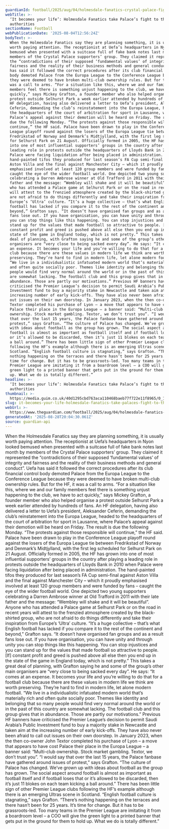 ```yaml
---
guardianId: football/2025/aug/04/holmesdale-fanatics-crystal-palace-fight-authorities
webTitle: >-
  ‘It becomes your life’: Holmesdale Fanatics take Palace’s fight to the
  authorities
sectionName: Football
webPublicationDate: '2025-08-04T12:56:24Z'
bodyText: >-
  When the Holmesdale Fanatics say they are planning something, it is usually
  worth paying attention. The receptionist at Uefa’s headquarters in Nyon looked
  bemused when presented with a suitcase full of fake bank notes last month by
  members of the Crystal Palace supporters’ group. They claimed it represented
  the “contradictions of their supposed ‘fundamental values’ of integrity and
  fairness and the reality of their business methods and general conduct”. Uefa
  has said it followed the correct procedures after its club financial control
  body demoted Palace from the Europa League to the Conference League because
  they were deemed to have broken multi-club ownership rules. But for the HF, it
  was a call to arms. “For a situation like this, where we and our family
  members feel there is something unjust happening to the club, we have to act
  quickly,” says Mickey Grafton, a founder member who also helped organise a
  protest outside Selhurst Park a week earlier attended by hundreds of fans. An
  HF delegation, having also delivered a letter to Uefa’s president, Aleksander
  Ceferin, demanding the club’s reinstatement into the Europa League, headed to
  the headquarters of the court of arbitration for sport in Lausanne, where
  Palace’s appeal against their demotion will be heard on Friday. The result is
  due the following Monday. “The protests against those responsible will
  continue,” the HF said. Palace have been drawn to play in the Conference
  League playoff round against the losers of the Europa League tie between
  Fredrikstad of Norway and Denmark’s Midtjylland, with the first leg scheduled
  for Selhurst Park on 21 August. Officially formed in 2005, the HF has grown
  into one of most influential supporters’ groups in the country after playing a
  leading role in protests outside the headquarters of Lloyds Bank in 2010 when
  Palace were facing liquidation after being placed in administration. The
  hand-painted tifos they produced for last season’s FA Cup semi-final against
  Aston Villa and the final against Manchester City – which it proudly
  emphasised involved at least 120 group members and were funded by fans –
  caught the eye of the wider football world. One depicted two young supporters
  celebrating a Darren Ambrose winner at Old Trafford in 2011 with their late
  father and the message: “Wembley will shake and it will be beautiful”. Anyone
  who has attended a Palace game at Selhurst Park or on the road in recent years
  will attest to the frenzied atmosphere created by the black-shirted group, who
  are not afraid to do things differently and take their inspiration from
  Europe’s ‘Ultra’ culture. “It’s a huge collective – that’s what English
  football has lacked if you compare it to the rest of the continent and
  beyond,” Grafton says. “It doesn’t have organised fan groups and as a result
  fans lose out. If you have organisation, you can have unity and through unity
  you can stop things like this happening. You can stop injustices and you can
  stand up for the values that made football so attractive to people. [If]
  constant profit and greed is pushed above all else then you end up in the
  state of the game in England today, which is not pretty.” This takes a great
  deal of planning, with Grafton saying he and some of the group’s other main
  organisers are “very close to being sacked every day”. He says: “It comes at
  an expense. It becomes your life and you’re willing to do that for a football
  club because there are these values in modern life we think are worth
  preserving. They’re hard to find in modern life, let alone modern football.
  “We live in a individualistic infatuated modern world that’s materially rich
  and often quite socially poor. Themes like identity and belonging that so many
  people would find very normal around the world or in the past of this country
  are somewhat lacking. The football club and this group gives that in
  abundance. Those are partly our motivations.” Previous HF banners have
  criticised the Premier League’s decision to permit Saudi Arabia’s Public
  Investment fund to buy a majority stake in Newcastle and taken aim at the
  increasing number of early kick-offs. They have also never been afraid to call
  out issues on their own doorstep. In January 2023, when the then co-owner John
  Textor completed his purchase of Lyon – a move that appears to have cost
  Palace their place in the Europa League – a banner said: “Multi-club
  ownership. Stock market gambling. Textor, we don’t trust you”. “I would say
  that over the last 15 years, the Palace fanbase have gathered around issues of
  protest,” says Grafton. “The culture of Palace has changed. We’ve grown up
  with ideas about football as the group has grown. The social aspect around
  football is almost as important as football itself and if football loses that
  or it’s allowed to be discarded, then it’s just 11 blokes on each team kicking
  a ball around.” There has been little sign of other Premier League clubs
  following the HF’s example although there is an emerging Ultras scene in
  Scotland. “English football culture is stagnating,” says Grafton. “There’s
  nothing happening on the terraces and there hasn’t been for 25 years. It’s
  time for change. But it has to be grassroots-led. Too many teams in the
  Premier League are imitating it from a boardroom level – a COO will give the
  green light to a printed banner that gets put in the ground for them to hold
  up. What we do is totally different.”
headline: >-
  ‘It becomes your life’: Holmesdale Fanatics take Palace’s fight to the
  authorities
thumbnail: >-
  https://media.guim.co.uk/40d1295cbd763aca110468baeb77f722e11f8965/0_16_1600_1280/500.jpg
slug: it-becomes-your-life-holmesdale-fanatics-take-palaces-fight-to-the-authorities
webUrl: >-
  https://www.theguardian.com/football/2025/aug/04/holmesdale-fanatics-crystal-palace-fight-authorities
generatedAt: '2025-08-28T20:04:30.061Z'
source: guardian-api
---
```

When the Holmesdale Fanatics say they are planning something, it is usually worth paying attention. The receptionist at Uefa’s headquarters in Nyon looked bemused when presented with a suitcase full of fake bank notes last month by members of the Crystal Palace supporters’ group. They claimed it represented the “contradictions of their supposed ‘fundamental values’ of integrity and fairness and the reality of their business methods and general conduct”. Uefa has said it followed the correct procedures after its club financial control body demoted Palace from the Europa League to the Conference League because they were deemed to have broken multi-club ownership rules. But for the HF, it was a call to arms. “For a situation like this, where we and our family members feel there is something unjust happening to the club, we have to act quickly,” says Mickey Grafton, a founder member who also helped organise a protest outside Selhurst Park a week earlier attended by hundreds of fans. An HF delegation, having also delivered a letter to Uefa’s president, Aleksander Ceferin, demanding the club’s reinstatement into the Europa League, headed to the headquarters of the court of arbitration for sport in Lausanne, where Palace’s appeal against their demotion will be heard on Friday. The result is due the following Monday. “The protests against those responsible will continue,” the HF said. Palace have been drawn to play in the Conference League playoff round against the losers of the Europa League tie between Fredrikstad of Norway and Denmark’s Midtjylland, with the first leg scheduled for Selhurst Park on 21 August. Officially formed in 2005, the HF has grown into one of most influential supporters’ groups in the country after playing a leading role in protests outside the headquarters of Lloyds Bank in 2010 when Palace were facing liquidation after being placed in administration. The hand-painted tifos they produced for last season’s FA Cup semi-final against Aston Villa and the final against Manchester City – which it proudly emphasised involved at least 120 group members and were funded by fans – caught the eye of the wider football world. One depicted two young supporters celebrating a Darren Ambrose winner at Old Trafford in 2011 with their late father and the message: “Wembley will shake and it will be beautiful”. Anyone who has attended a Palace game at Selhurst Park or on the road in recent years will attest to the frenzied atmosphere created by the black-shirted group, who are not afraid to do things differently and take their inspiration from Europe’s ‘Ultra’ culture. “It’s a huge collective – that’s what English football has lacked if you compare it to the rest of the continent and beyond,” Grafton says. “It doesn’t have organised fan groups and as a result fans lose out. If you have organisation, you can have unity and through unity you can stop things like this happening. You can stop injustices and you can stand up for the values that made football so attractive to people. [If] constant profit and greed is pushed above all else then you end up in the state of the game in England today, which is not pretty.” This takes a great deal of planning, with Grafton saying he and some of the group’s other main organisers are “very close to being sacked every day”. He says: “It comes at an expense. It becomes your life and you’re willing to do that for a football club because there are these values in modern life we think are worth preserving. They’re hard to find in modern life, let alone modern football. “We live in a individualistic infatuated modern world that’s materially rich and often quite socially poor. Themes like identity and belonging that so many people would find very normal around the world or in the past of this country are somewhat lacking. The football club and this group gives that in abundance. Those are partly our motivations.” Previous HF banners have criticised the Premier League’s decision to permit Saudi Arabia’s Public Investment fund to buy a majority stake in Newcastle and taken aim at the increasing number of early kick-offs. They have also never been afraid to call out issues on their own doorstep. In January 2023, when the then co-owner John Textor completed his purchase of Lyon – a move that appears to have cost Palace their place in the Europa League – a banner said: “Multi-club ownership. Stock market gambling. Textor, we don’t trust you”. “I would say that over the last 15 years, the Palace fanbase have gathered around issues of protest,” says Grafton. “The culture of Palace has changed. We’ve grown up with ideas about football as the group has grown. The social aspect around football is almost as important as football itself and if football loses that or it’s allowed to be discarded, then it’s just 11 blokes on each team kicking a ball around.” There has been little sign of other Premier League clubs following the HF’s example although there is an emerging Ultras scene in Scotland. “English football culture is stagnating,” says Grafton. “There’s nothing happening on the terraces and there hasn’t been for 25 years. It’s time for change. But it has to be grassroots-led. Too many teams in the Premier League are imitating it from a boardroom level – a COO will give the green light to a printed banner that gets put in the ground for them to hold up. What we do is totally different.”
